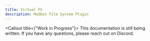 ```yaml
---
title: Virtual FS
description: Modbox File System Plugin
---
```


<Callout title={"Work in Progress"}>
  This documentation is still being written. If you have any questions, please
  reach out on Discord.
</Callout>
